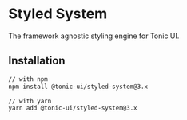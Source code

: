# Styled System

The framework agnostic styling engine for Tonic UI.

## Installation

```bash
// with npm
npm install @tonic-ui/styled-system@3.x

// with yarn
yarn add @tonic-ui/styled-system@3.x
```
